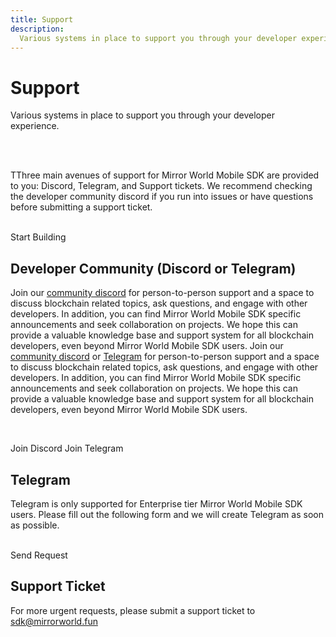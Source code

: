 ```yaml
---
title: Support
description:
  Various systems in place to support you through your developer experience.
---
```


# Support

Various systems in place to support you through your developer experience.

<ResourceSupportTable />

<br />

<br />

TThree main avenues of support for Mirror World Mobile SDK are provided to you:
Discord, Telegram, and Support tickets. We recommend checking the developer
community discord if you run into issues or have questions before submitting a
support ticket.

<br />

<SupportButton link="https://app.mirrorworld.fun/">
  Start Building
</SupportButton>

## Developer Community (Discord or Telegram)

Join our [community discord](https://forms.gle/RPQti8vLMQer5QnPA) for
person-to-person support and a space to discuss blockchain related topics, ask
questions, and engage with other developers. In addition, you can find Mirror
World Mobile SDK specific announcements and seek collaboration on projects. We
hope this can provide a valuable knowledge base and support system for all
blockchain developers, even beyond Mirror World Mobile SDK users.
Join our [community discord](https://forms.gle/RPQti8vLMQer5QnPA) or [Telegram](https://t.me/mirrorworld_sdk) for person-to-person support and a space to discuss blockchain related topics, ask questions, and engage with other developers. In addition, you can find  Mirror World Mobile SDK specific announcements and seek collaboration on projects. We hope this can provide a valuable knowledge base and support system for all blockchain developers, even beyond Mirror World Mobile SDK users.

<br />

<SupportButton link="https://discord.gg/Vxrw4rqaDM">Join Discord</SupportButton> <SupportButton link="https://t.me/mirrorworld_sdk">Join Telegram</SupportButton>

## Telegram

Telegram is only supported for Enterprise tier Mirror World Mobile SDK users.
Please fill out the following form and we will create Telegram as soon as
possible.

<br />

<SupportButton link="https://forms.gle/RPQti8vLMQer5QnPA">
  Send Request
</SupportButton>

## Support Ticket

For more urgent requests, please submit a support ticket to
[sdk@mirrorworld.fun](mailto:sdk@mirrorworld.fun)
